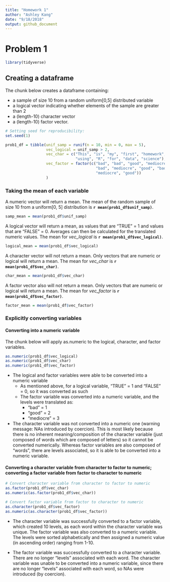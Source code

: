 ```yaml
---
title: "Homework 1"
author: "Ashley Kang"
date: "9/18/2018"
output: github_document
---
```


# Problem 1

```r
library(tidyverse)
```

## Creating a dataframe
The chunk below creates a dataframe containing: 

* a sample of size 10 from a random uniform[0,5] distributed variable 
* a logical vector indicating whether elements of the sample are greater than 2 
* a (length-10) character vector 
* a (length-10) factor vector.

```r
# Setting seed for reproducibility:
set.seed(1)

prob1_df = tibble(unif_samp = runif(n = 10, min = 0, max = 5), 
                  vec_logical = unif_samp > 2, 
                  vec_char = c("This", "is", "my", "first", "homework", 
                               "using", "R", "for", "data", "science"), 
                  vec_factor = factor(c("bad", "bad", "good", "mediocre", 
                                        "bad", "mediocre", "good", "bad", 
                                        "mediocre", "good"))
                  )


```

### Taking the mean of each variable

A numeric vector will return a mean. The mean of the random sample of size 10 from a uniform[0, 5] distribution is **`r mean(prob1_df$unif_samp)`**.
```r
samp_mean = mean(prob1_df$unif_samp)
```

A logical vector will return a mean, as values that are "TRUE" = 1 and values that are "FALSE" = 0. Averages can then be calculated for the translated numeric values. The mean for *vec_logical* is **`r mean(prob1_df$vec_logical)`**. 
```r
logical_mean = mean(prob1_df$vec_logical)
```

A character vector will not return a mean. Only vectors that are numeric or logical will return a mean. The mean for *vec_char* is **`r mean(prob1_df$vec_char)`**. 
```r
char_mean = mean(prob1_df$vec_char)
```

A factor vector also will not return a mean. Only vectors that are numeric or logical will return a mean. The mean for *vec_factor* is **`r mean(prob1_df$vec_factor)`**. 
```r
factor_mean = mean(prob1_df$vec_factor)
```


### Explicitly converting variables

#### Converting into a numeric variable
The chunk below will apply as.numeric to the logical, character, and factor variables.

```r
as.numeric(prob1_df$vec_logical)
as.numeric(prob1_df$vec_char)
as.numeric(prob1_df$vec_factor)
```

* The logical and factor variables were able to be converted into a numeric variable
    * As mentioned above, for a logical variable, "TRUE" = 1 and "FALSE" = 0, so it was converted as such
    * The factor variable was converted into a numeric variable, and the levels were translated as:
        * "bad" = 1
        * "good" = 2
        * "mediocre" = 3
* The character variable was not converted into a numeric one (warning message: NAs introduced by coercion). This is most likely because there is no inherent meaning/composition of the character variable (just composed of words which are composed of letters) so it cannot be converted numerically. Whereas factor variables are also composed of "words", there are levels associated, so it is able to be converted into a numeric variable.

#### Converting a character variable from character to factor to numeric; converting a factor variable from factor to character to numeric

```r
# Convert character variable from character to factor to numeric
as.factor(prob1_df$vec_char)
as.numeric(as.factor(prob1_df$vec_char))

# Convert factor variable from factor to character to numeric
as.character(prob1_df$vec_factor)
as.numeric(as.character(prob1_df$vec_factor))
```

* The character variable was successfully converted to a factor variable, which created 10 levels, as each word within the character variable was unique. The factor variable was also converted to a numeric variable. The levels were sorted alphabetically and then assigned a numeric value (in ascending order) ranging from 1-10.

* The factor variable was successfully converted to a character variable. There are no longer "levels" associated with each word. The character variable was unable to be converted into a numeric variable, since there are no longer "levels" associated with each word, so NAs were introduced (by coercion).

